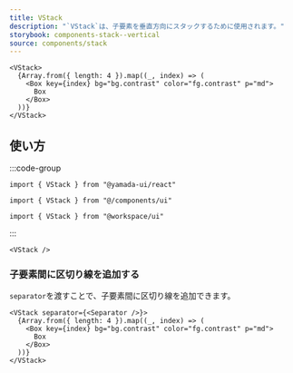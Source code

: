 ```yaml
---
title: VStack
description: "`VStack`は、子要素を垂直方向にスタックするために使用されます。"
storybook: components-stack--vertical
source: components/stack
---
```


```tsx preview
<VStack>
  {Array.from({ length: 4 }).map((_, index) => (
    <Box key={index} bg="bg.contrast" color="fg.contrast" p="md">
      Box
    </Box>
  ))}
</VStack>
```

## 使い方

:::code-group

```tsx [package]
import { VStack } from "@yamada-ui/react"
```

```tsx [alias]
import { VStack } from "@/components/ui"
```

```tsx [monorepo]
import { VStack } from "@workspace/ui"
```

:::

```tsx
<VStack />
```

### 子要素間に区切り線を追加する

`separator`を渡すことで、子要素間に区切り線を追加できます。

```tsx preview
<VStack separator={<Separator />}>
  {Array.from({ length: 4 }).map((_, index) => (
    <Box key={index} bg="bg.contrast" color="fg.contrast" p="md">
      Box
    </Box>
  ))}
</VStack>
```
